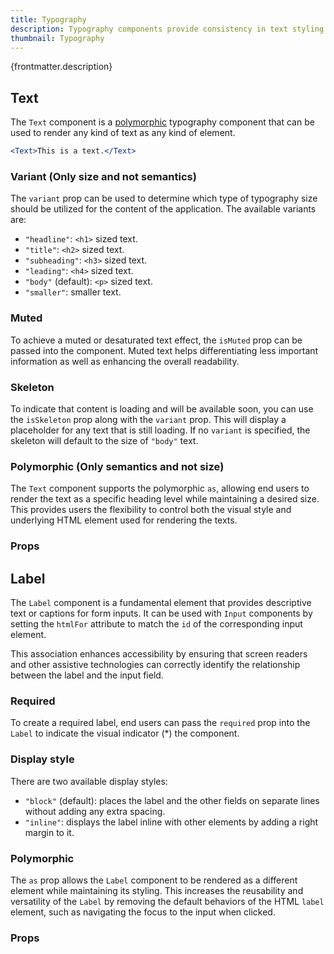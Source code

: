 ```yaml
---
title: Typography
description: Typography components provide consistency in text styling across the application.
thumbnail: Typography
---
```


<p>{frontmatter.description}</p>

## Text

The `Text` component is a [polymorphic](#polymorphic) typography component that can be used to render any kind of text as any kind of element.

```jsx
<Text>This is a text.</Text>
```

### Variant (Only size and not semantics)

The `variant` prop can be used to determine which type of typography size should be utilized for the content of the application. The available variants are:

- `"headline"`: `<h1>` sized text.
- `"title"`: `<h2>` sized text.
- `"subheading"`: `<h3>` sized text.
- `"leading"`: `<h4>` sized text.
- `"body"` (default): `<p>` sized text.
- `"smaller"`: smaller text.

<LiveExample src='Text.variant.jsx'>
  <AllExamples.TextVariantExample client:load />
</LiveExample>

### Muted

To achieve a muted or desaturated text effect, the `isMuted` prop can be passed into the component. Muted text helps differentiating less important information as well as enhancing the overall readability.

<LiveExample src='Text.muted.jsx' truncate={false}>
  <AllExamples.TextMutedExample client:load />
</LiveExample>

### Skeleton

To indicate that content is loading and will be available soon, you can use the `isSkeleton` prop along with the `variant` prop. This will display a placeholder for any text that is still loading. If no `variant` is specified, the skeleton will default to the size of `"body"` text.

<LiveExample src='Text.skeleton.jsx'>
  <AllExamples.TextSkeletonExample client:load />
</LiveExample>

### Polymorphic (Only semantics and not size)

The `Text` component supports the polymorphic `as`, allowing end users to render the text as a specific heading level while maintaining a desired size. This provides users the flexibility to control both the visual style and underlying HTML element used for rendering the texts.

<LiveExample src='Text.polymorphic.jsx' truncate={false}>
  <AllExamples.TextPolymorphicExample client:load />
</LiveExample>

### Props

<PropsTable path='@itwin/itwinui-react/esm/core/Typography/Text.d.ts' />

## Label

The `Label` component is a fundamental element that provides descriptive text or captions for form inputs. It can be used with `Input` components by setting the `htmlFor` attribute to match the `id` of the corresponding input element.

This association enhances accessibility by ensuring that screen readers and other assistive technologies can correctly identify the relationship between the label and the input field.

<LiveExample src='Label.main.jsx'>
  <AllExamples.LabelMainExample client:load />
</LiveExample>

### Required

To create a required label, end users can pass the `required` prop into the `Label` to indicate the visual indicator (\*) the component.

<LiveExample src='Label.required.jsx'>
  <AllExamples.LabelRequiredExample client:load />
</LiveExample>

### Display style

There are two available display styles:

- `"block"` (default): places the label and the other fields on separate lines without adding any extra spacing.
- `"inline"`: displays the label inline with other elements by adding a right margin to it.

<LiveExample src='Label.inline.jsx'>
  <AllExamples.LabelInlineExample client:load />
</LiveExample>

### Polymorphic

The `as` prop allows the `Label` component to be rendered as a different element while maintaining its styling. This increases the reusability and versatility of the `Label` by removing the default behaviors of the HTML `label` element, such as navigating the focus to the input when clicked.

<LiveExample src='Label.polymorphic.jsx'>
  <AllExamples.LabelPolymorphicExample client:load />
</LiveExample>

### Props

<PropsTable path='@itwin/itwinui-react/esm/core/Label/Label.d.ts' />
